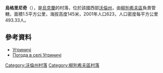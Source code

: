 {{coord|51|40|23|N|25|24|36|E|scale:30000|display=title}}

'''烏格里尼奇'''（{{lang-uk|Угриничі}}），是[[烏克蘭|烏克蘭]]的村落，位於該國西部[[沃倫州|沃倫州]]，由[[柳別希夫區|柳別希夫區]]負責管轄，面積1.5平方公里，海拔高度145米，2001年人口623，人口密度每平方公里493.33人。

==參考資料==
*[http://gska2.rada.gov.ua/pls/z7502/A005?rdat1=18.07.2010&rf7571=4208 Угриничі]{{dead link|date=2018年3月 |bot=InternetArchiveBot |fix-attempted=yes }}
* [http://weather.in.ua/ua/volynskaja/26744 Погода в селі Угриничі] {{Wayback|url=http://weather.in.ua/ua/volynskaja/26744 |date=20200508032504 }}

[[Category:沃倫州村落|Category:沃倫州村落]]
[[Category:柳別希夫區村落|Category:柳別希夫區村落]]


{{Volyn-geo-stub}}